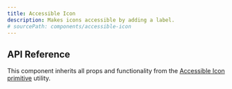 ```yaml
---
title: Accessible Icon
description: Makes icons accessible by adding a label.
# sourcePath: components/accessible-icon
---
```


## API Reference

This component inherits all props and functionality from the [Accessible Icon primitive](/primitives/docs/utilities/accessible-icon) utility.
